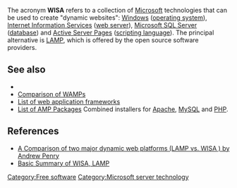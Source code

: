 The acronym '''WISA''' refers to a collection of [[Microsoft]] technologies that can be used to create "dynamic websites": [[Windows (operating system)|Windows]] ([[operating system]]), [[Internet Information Services]] ([[web server]]), [[Microsoft SQL Server]] ([[database]]) and [[Active Server Pages]] ([[scripting language]]). The principal alternative is [[LAMP (software bundle)|LAMP]], which is offered by the open source software providers.



== See also ==
* [[Category:Free software]]
* [[Comparison of WAMPs]]
* [[List of web application frameworks]]
* [[List of AMP Packages]] Combined installers for [[Apache HTTP Server|Apache]], [[MySQL]] and [[PHP]].

== References ==
*[http://www.shawnolson.net/a/302/ A Comparison of two major dynamic web platforms (LAMP vs. WISA ) by Andrew Penry]
*[http://www.lyberty.com/encyc/articles/tech/WISA.html Basic Summary of WISA, LAMP]

{{web-software-stub}}

[[Category:Microsoft server technology]]